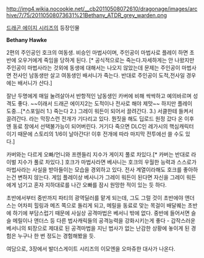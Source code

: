 http://img4.wikia.nocookie.net/__cb20110508072610/dragonage/images/archive/7/75/20110508073631%21Bethany_ATDR_grey_warden.png

[[드래곤 에이지 시리즈]]의 등장인물

'''Bethany Hawke'''

2편의 주인공인 호크의 여동생. 비승인 마법사이며, 주인공이 마법사로 플레이 하면 초반에 오우거에게 죽임을 당하게 된다. [* 공식적으로는 죽는다.자세하게는 안 나왔지만 주인공이 마법사라는 것외에 동생에 대해서는 나오지 않았는데 문제는 주인공이 마법사면 전사인 남동생만 살고 여동생인 배서니가 죽는다. 반대로 주인공이 도적,전사일 경우에는 배서니가 산다.]

잘난 두명에게 매일 눌려살아서 반항적인 남동생인 카버에 비해 싹싹하고 예의바르며 성격도 좋다. ~~이래서 드래곤 에이지2는 도적이나 전사로 해야 제맛~~ 하지만 플레이 도중...[*스포일러 1.) 죽는다 2.) 그레이 워든이 되어서 끌려간다. 3.) 서클한테 들켜서 끌려간다. 라는 막장스런 전개가 기다리고 있다. 뭔짓을 해도 딥로드 원정 갔다 온 이후엔 동료 창에서 선택불가능이 되어버린다. 거기다 죽으면 DLC인 레가시의 핵심캐릭터이기 때문에 스토리의 1/6이 날아간다! 이후 전개에 따라 마지막 전투에선 쓸 수도 있다.] 

카버와는 다르게 오빠/언니와 프렌들리 지수가 게이지 풀로 차있다.[* 카버는 반대로 라이벌 지수가 풀로 차있다.] 호크가 마법사라면 베사니는 호크의 우월한 능력과 스스로가 마법사라는 사실을 받아들이는 모습을 경외하고 있다. 전사 계열이라해도 호크를 좋아하는건 변하지 않는다. 게임 플레이상 베사니가 그레이 워든이 된다면 자신을 그레이 워든에게 넘기고 혼자 지하대로를 나간 오빠를 잠시 원망한 적이 있는 듯 하다.

초반에서부터 중반까지 파티의 광역딜러를 맡게 되는데, 그도 그럴 것이 초반에야 앤더스는 어차피 힐링과 메즈 쪽으로 돌리게 되고, 메릴을 동료로 맞는 목걸이 배달퀘는 초반에 하기에 부담스럽기 때문에 사실상 공격마법은 베서니 밖에 없다. 중반에 들어서면 슬슬 메릴이나 앤더스 등 다른 법사캐릭들의 공격능력을 강화시키는게 좋다 - 갑작스러운 베서니의 퇴장으로 제대로 된 공격마법을 지닌 법사가 없는 난감한 상황에 놓이게 된 경험은 누구나 한 번 정도는 경험해봤을 듯.

여담으로, 3장에서 발더스게이트 시리즈의 이모엔을 오마쥬한 대사가 나온다.
